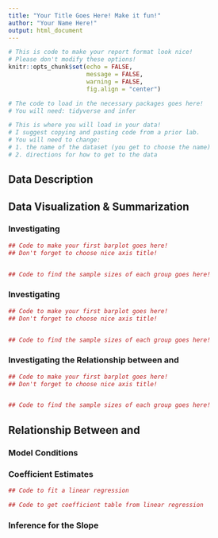 ```yaml
---
title: "Your Title Goes Here! Make it fun!"
author: "Your Name Here!"
output: html_document
---
```


```r
# This is code to make your report format look nice! 
# Please don't modify these options! 
knitr::opts_chunk$set(echo = FALSE, 
                      message = FALSE, 
                      warning = FALSE, 
                      fig.align = "center")

# The code to load in the necessary packages goes here!
# You will need: tidyverse and infer


```

```r
# This is where you will load in your data! 
# I suggest copying and pasting code from a prior lab. 
# You will need to change: 
# 1. the name of the dataset (you get to choose the name)
# 2. directions for how to get to the data


```

## Data Description
<!-- In this section you are to describe your dataset! -->

<!-- This section has three tasks:
1. Describe the context of your dataset in your own words!
2. Describe the two variables you are interested in. One should be the
explanatory variable and one should be the response.
3. Tell me why you picked these variables - what relationship are you investigating?
-->
 



## Data Visualization & Summarization
<!-- In this section you create three visualizations of your data -->

### Investigating <INSERT NAME OF RESPONSE VARIABLE>

```r
## Code to make your first barplot goes here! 
## Don't forget to choose nice axis title!


## Code to find the sample sizes of each group goes here!


```
<!-- Here is where you describe what you see in the barplot and the summary 
table. -->



### Investigating <INSERT NAME OF EXPLANATORY VARIABLE>

```r
## Code to make your first barplot goes here! 
## Don't forget to choose nice axis title!


## Code to find the sample sizes of each group goes here!


```
<!-- Here is where you describe what you see in the barplot and the summary 
table. -->



### Investigating the Relationship between <INSERT NAME OF RESPONSE VARIABLE> and <INSERT NAME OF EXPLANATORY VARIABLE>

```r
## Code to make your first barplot goes here! 
## Don't forget to choose nice axis title!


## Code to find the sample sizes of each group goes here!


```
<!-- Here is where you describe what you see in the barplot and the summary 
table. -->
## Relationship Between <INSERT NAME OF RESPONSE VARIABLE> and <INSERT NAME OF EXPLANATORY VARIABLE>

### Model Conditions
<!-- Here is where you describe the for your test of independence. -->
<!-- State what the condition is and if you believe it is / is not violated IN THE CONTEXT OF YOUR DATA! -->


### Coefficient Estimates

```r
## Code to fit a linear regression

## Code to get coefficient table from linear regression

```

### Inference for the Slope

<!-- Here is where you describe the decision for the hypothesis test for whether the slope is 0.  -->



<!-- Here is where you describe the confidence interval for the true slope. -->


